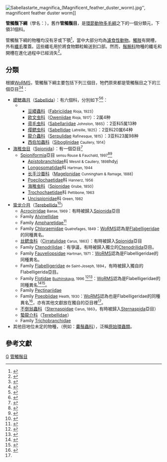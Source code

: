 {{Automatic Taxobox
| taxon = Canalipalpata
| authority = Rouse & [[克里斯蒂安·法乌查尔德|Fauchald]], 1997
| image = Christmas_tree_worm.jpg
| image_caption = 在[[東帝汶|東帝汶]]海床拍攝得到的[[大旋鰓蟲|大旋鰓蟲]](''[[Spirobranchus_giganteus|Spirobranchus giganteus]]'')。
| subdivision_ranks = [[目_(生物)|目]]
| subdivision = [[#分類|見內文]]
}}
[[File:Sabellastarte_magnifica_(Magnificent_feather_duster_worm).jpg|thumb]]'', magnificent feather duster worm]]

'''管觸鬚下綱'''（學名：{{lang|la|'''Canalipalpata'''}}），舊作'''管觸鬚目'''，是[[環節動物|環節動物]][[多毛綱|多毛綱]]之下的一個分類元，下領31個科。

管觸鬚下綱的物種均沒有牙或下顎<ref>{{cite book|title=Invertebrate Zoology|first=Robert D. |last=Barnes|year=1980||edition=4th |isbn=4-8337-0001-8|publisher=Holt-Saunders}}</ref>，當中大部分均為[[濾食性動物|濾食性動物]]。[[觸肢|觸肢]]有開槽，外有[[纖毛|纖毛]]覆蓋。這些纖毛用於將食物顆粒輸送到口部。然而，[[鬚腕科|鬚腕科]]物種的纖毛和開槽在進化過程中已經消失<ref>{{cite book|title=Multicellular Animals: The Phylogenetic System of the Metazoa |first=Peter |last=Ax|year=1996|volume=2|isbn=3-540-67406-3 |publisher=[[Springer-Verlag|Springer-Verlag]] |language=en}}</ref>。

==分類==
根據[[WoRMS|WoRMS]]，管觸鬚下綱主要包括下列三個目，牠們原來都是管觸鬚目之下的三個亞目<ref name="WoRMS_154974">{{cite WoRMS |id=154974 |title=Canalipalpata |date=2014-02-18 |last=Read |first=Geoffrey |accessdate=2016-03-05 }}</ref><ref>{{cite journal |last1=Rouse |first1=G.W. |last2=Fauchald |first2=Kristian |authorlink2=克里斯蒂安·法乌查尔德 |year=1997 |title=Cladistics and polychaetes. |journal=Zoologica Scripta |volume=26|issue=2 |url=http://dx.doi.org/10.1111/j.1463-6409.1997.tb00412.x|doi=10.1111/j.1463-6409.1997.tb00412.x |page=162 |language=en }}</ref>：
*[[纓鰓蟲目|纓鰓蟲目]]（[[Sabellida|Sabellida]]）：有六個科，分別如下<ref name="WoRMS_901">{{cite WoRMS |id=901 |title=Sabellida |date=2010-03-03 |last=Read |first=Geoffrey |accessdate=2016-03-05 }}</ref><ref>{{cite book |url=http://www.booksee.com.cn/6697787/ |title=無脊椎動物 環節動物門 多毛綱(三) 纓鰓蟲目-中國動物志-第五十四卷 |deadurl=yes |archiveurl=https://web.archive.org/web/20160329042947/http://www.booksee.com.cn/6697787/ |archivedate=2016-03-29 }}</ref>：
** 
***[[豆纓蟲科|豆纓蟲科]]（[[Fabriciidae|Fabriciidae]] <small>Rioja, 1923</small>）
***[[欧文虫科|欧文虫科]]（[[Oweniidae|Oweniidae]] <small>Rioja, 1917</small>）：2属4种
***[[帚毛虫科|帚毛虫科]]（[[Sabellariidae|Sabellariidae]] <small>Johnston, 1865</small>）：2亚科5属13种
***[[缨鳃虫科|缨鳃虫科]]（[[Sabellidae|Sabellidae]] <small>Latreille, 1825</small>）：2亚科20属64种
***[[龍介蟲科|龍介蟲科]]（[[Serpulidae|Serpulidae]] <small>Rafinesque, 1815</small>）：3亚科23属98种
***[[西伯加蟲科|西伯加蟲科]]（[[Siboglinidae|Siboglinidae]] <small>Caullery, 1914</small>）
*[[海稚虫目|海稚虫目]]（[[Spionida|Spionida]]）：有一個亞目<ref name="WoRMS_909">{{cite WoRMS |id=909 |title=Spionida |date=2014-02-18 |last=Read |first=Geoffrey |accessdate=2016-03-05 }}</ref>
**[[Spioniformia|Spioniformia]]亞目 <small>sensu Rouse & Fauchald, 1997</small><ref name="WoRMS_899">{{cite WoRMS |id=899 |title=Spioniformia |date=2010-03-03 |last1=Read |first1=Geoffrey |last2=Fauchald |first2=K. |authorlink2=克里斯蒂安·法乌查尔德 |accessdate=2016-03-05 }}</ref><ref>{{cite journal |last=Fauchald |first=K. |authorlink=克里斯蒂安·法乌查尔德 |year=1977 |title=The polychaete worms, definitions and keys to the orders, families and genera |publisher=Natural History Museum of Los Angeles County |location=Los Angeles, CA (USA) |journal=Science Series |issue=28 |pages=1-188 |url=http://www.vliz.be/imisdocs/publications/123110.pdf |language=en |access-date=2016-03-17 |archive-date=2016-03-27 |archive-url=https://web.archive.org/web/20160327193444/http://www.vliz.be/imisdocs/publications/123110.pdf |dead-url=no }}</ref>
***[[Apistobranchidae|Apistobranchidae]]科 <small>Mesnil & Caullery, 1898</small>hdyj  
***[[Longosomatidae|Longosomatidae]]科 <small>Hartman, 1944</small>
***[[长手沙蚕科|长手沙蚕科]]（[[Magelonidae|Magelonidae]] <small>Cunningham & Ramage, 1888</small>）
***[[Poecilochaetidae|Poecilochaetidae]]科 <small>Hannerz, 1956</small>
***[[海稚虫科|海稚虫科]]（[[Spionidae|Spionidae]] <small>Grube, 1850</small>） 
***[[Trochochaetidae|Trochochaetidae]]科 <small>Pettibone, 1963</small>
***[[Uncispionidae|Uncispionidae]]科 <small>Green, 1982</small>
*[[蛰龙介目|蛰龙介目]]（[[Terebellida|Terebellida]]<ref name="WoRMS_900">{{cite WoRMS |id=900 |title=Terebellida |date=2010-03-03 |last1=Read |first1=Geoffrey |last2=Fauchald |first2=K. |authorlink2=克里斯蒂安·法乌查尔德 |accessdate=2016-03-17 }}</ref>）
**[[Acrocirridae|Acrocirridae]] <small>Banse, 1969</small>：有時被歸入[[Spionida|Spionida]]亞目
** Family [[Alvinellidae|Alvinellidae]]
** Family [[Ampharetidae|Ampharetidae]]<ref>{{cite journal |first=Lars |last=Orrhage |title=On the anatomy of the central nervous system and the morphological value of the anterior end appendages of Ampharetidae, Pectinariidae and Terebellidae (Polychaeta) |year=2001 |journal=Acta Zoologica |volume=82 |issue=1 |pages=57–71 |doi=10.1046/j.1463-6395.2001.00070.x }}</ref>
** Family [[Chloraemidae|Chloraemidae]] <small>Quatrefages, 1849</small>：[[WoRMS|WoRMS]]認為是[[Flabelligeridae|Flabelligeridae]]的同種異名。
** [[丝鳃虫科|丝鳃虫科]]（[[Cirratulidae|Cirratulidae]] <small>Carus, 1863</small>）：有時被歸入[[Spionida|Spionida]]亞目
** Family [[Ctenodrilidae|Ctenodrilidae]]：有爭議，有時被歸入獨立的[[Ctenodrilida|Ctenodrilida]]亞目。
** Family [[Fauveliopsidae|Fauveliopsidae]] <small>Hartman, 1971</small>：[[WoRMS|WoRMS]]認為是Flabelligeridae的同種異名。
** Family [[Flabelligeridae|Flabelligeridae]] <small>de Saint-Joseph, 1894</small>，有時被歸入獨自的Flabelligerida亞目。
** Family [[Flotidae|Flotidae]] <small>[[加林娜·尼古拉耶芙娜·布仁斯卡婭|Buzhinskaya]], 1996 </small><ref>{{cite journal |last=Buzhinskaya |first=Galina N. |authorlink=加林娜·尼古拉耶芙娜·布仁斯卡婭 |year=1996 |title=Unique morphological features of certain deep-water pelagic polychaetes |journal={{link-ru|Doklady Biological Sciences|Доклады Академии наук}} |volume=347 |pages=139-141 |language=en }}</ref><ref name=Buzhinskaja2006>{{cite journal |url=https://www.zin.ru/journals/zsr/content/2006/zr_2006_15_1_Buzhinskaja.pdf |last=Buzhinskaja |first=G.N. |year=2006 |title=On the morphology of the genus ''Flota'' Hartman, 1967 and corroboration of the family status of Flotidae Buzhinskaja, 1996 (Polychaeta) |journal=Zoosystematica Rossica |volume=15 |issue=1 |pages=7-17 |language=en |access-date=2016-09-09 |archive-date=2016-09-11 |archive-url=https://web.archive.org/web/20160911055643/https://www.zin.ru/journals/zsr/content/2006/zr_2006_15_1_Buzhinskaja.pdf |dead-url=no }}</ref>：[[WoRMS|WoRMS]]認為是Flabelligeridae的同種異名<ref name=WoRMS_833051>{{cite WoRMS |id=833051 |title=Flotidae Buzhinskaya, 1996 |access-date=2016-08-29 }}</ref><ref>{{cite journal |last1=Osborn |first1=Karen |last2=Rouse |first2=Greg |year=2008 |title=Multiple origins of pelagicism within Flabelligeridae (Annelida). Molecular Phylogenetics and Evolution |volume=49 |issue=1 |pages=386-392 |url=http://dx.doi.org/10.1016/j.ympev.2008.05.042 |doi=10.1016/j.ympev.2008.05.042 |language=en }}</ref>。
** Family [[Pectinariidae|Pectinariidae]]
** Family [[Poeobiidae|Poeobiidae]] <small>Heath, 1930</small>：[[WoRMS|WoRMS]]認為也是Flabelligeridae的同種異名<ref name=WoRMS_155083>{{cite WoRMS |id=155083 |title=Poeobiidae Heath, 1930 |access-date=2016-08-29 }}</ref>，亦有其他文獻放在獨自的亞目裡<ref name=Buzhinskaja2006 />。
** [[不倒翁蟲科|不倒翁蟲科]]（[[Sternaspidae|Sternaspidae]] <small>Carus, 1863</small>，有時被歸入[[Sternaspida|Sternaspida]]亞目）
** [[蟄龍介科|蟄龍介科]]（[[Terebellidae|Terebellidae]]）
** Family [[Trichobranchidae|Trichobranchidae]]
*其他目地位未定的物種，（例如：[[囊鬚蟲科|囊鬚蟲科]]），泛稱[[原始環蟲類|原始環蟲類]]。

==參考文獻==
{{reflist}}

{{taxonbar}}
[[Category:_1997年描述的分类群|G]]
[[Category:管觸鬚目|]]